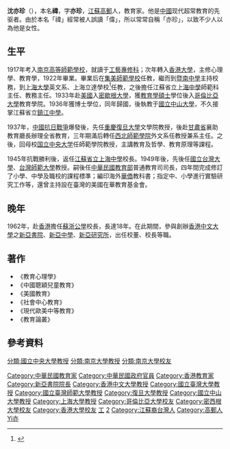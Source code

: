 {{Infobox Officeholder
|姓名=沈亦珍
|圖像=File:沈亦珍.jpg
|圖像大小=200px
|圖像說明=  
|字    = 
|號    = 
|別名    = 
|出生日期 = 1900年？月？日
|出生地點 = 
|逝世日期 = {{Death year and age|1993|1900}}
|逝世地點 = 
|死因    = 
|墓地    = 
|籍貫    = 
|政黨    = 
|parents  = 
|配偶   =
|伴侶    = 
|relatives  =  
|children  =  
|著作    = 
|past    = 
}}
'''沈亦珍'''（{{bd|1900年||1993年|catIdx=Shen沈}}），本名'''禕'''，字'''亦珍'''，[[江蘇|江蘇]][[高郵|高郵]]人，教育家。他是[[中國|中國]]现代超常教育的先驱者。由於本名「禕」經常被人誤讀「偉」，所以常常自稱「亦珍」，以致不少人以為他是女性。

==生平==
1917年考入[[南京高等師範學校|南京高等師範學校]]，就讀于[[东南大学机械工程学院|工藝專修科]]；次年轉入[[香港大學|香港大學]]，主修心理學、教育學，1922年畢業。畢業后在[[集美師範學校|集美師範學校]]任教，繼而到[[暨南中學|暨南中學]]主持校務，到[[上海大學|上海大學]]英文系、上海立達學校<ref>{{cite journal|author=劉富蘭|title=〈毛澤東性格的分析〉|location=[[香港|香港]]|journal=《[[明報月刊|明報月刊]]》|volume=1|issue=1|page=60|quote=他（毛澤東）生平第一個愛人……是一位名叫陶淑蓉的小姐。陶小姐也是湘潭人，長沙高中畢業，也是楊昌濟的學生。據說楊小姐生得很美，並且性情溫柔。民國九年，她曾與毛澤東二人合力在長沙開辦一間名叫「文化書局」的書局。毛和她二人極其相愛，但由於政治見解之不同，二人終於在友好的氣氛之下分手。後來陶小姐曾至美國留學，回國後在上海創辦'''立達學院'''，於一九三〇年前後去世。|date=1966年1月}}</ref>任教，之後擔任江蘇省立[[上海中學|上海中學]]師範科主任、教務主任。1933年赴[[美國|美國]]入[[密歇根大學|密歇根大學]]，獲[[教育學|教育學]][[碩士|碩士]]學位後入[[哥倫比亞大學|哥倫比亞大學]]教育學院。1936年獲博士學位，同年歸國，後執教于[[國立中山大學|國立中山大學]]，不久接掌江蘇省立[[鎮江中學|鎮江中學]]。

1937年，[[中國抗日戰爭|中國抗日戰爭]]爆發後，先任[[重慶|重慶]][[復旦大學|復旦大學]]文學院教授，後赴[[甘肅省|甘肅省]]襄助教育廳長辦理全省教育，三年期滿后轉任[[西北師範學院|西北師範學院]]外文系任教授兼系主任。之後，回母校[[国立中央大学_(南京)|国立中央大学]]任師範學院教授，主講教育及哲學、教育原理等課程。

1945年抗戰勝利後，返任[[江蘇省立上海中學|江蘇省立上海中學]]校長。1949年後，先後任[[國立台灣大學|國立台灣大學]]、[[台灣師範大學|台灣師範大學]]教授。嗣後任[[中華民國教育部|中華民國教育部]]普通教育司司長，四年間完成修訂了小學、中學及職校的課程標準；編印海外[[華僑|華僑]]教科書；指定中、小學進行實驗研究工作等，還曾主持設在臺灣的美國在華教育基金會。　

==晚年==
1962年，赴[[香港|香港]]擔任[[蘇浙公學|蘇浙公學]]校長，長達18年。在此期間，參與創辦[[香港中文大學|香港中文大學]]之[[新亞書院|新亞書院]]、[[新亞中學|新亞中學]]、[[新亞研究所|新亞研究所]]，出任校董、校長等職。

==著作==
*《教育心理學》
*《中國聰穎兒童教育》
*《美國教育》
*《社會中心教育》
*《現代歐美中等教育》
*《教育論叢》

==參考資料==
{{reflist|2}}

{{新亞書院院長}}
{{DEFAULTSORT:Shen沈}}
[[Category:中華民國教育家|Category:中華民國教育家]]
[[Category:中華民國政府官員|Category:中華民國政府官員]]
[[Category:香港教育家|Category:香港教育家]]
[[Category:新亞書院院長|Category:新亞書院院長]]
[[Category:香港中文大學教授|Category:香港中文大學教授]]
[[Category:國立臺灣大學教授|Category:國立臺灣大學教授]]
[[Category:國立臺灣師範大學教授|Category:國立臺灣師範大學教授]]
[[分類:國立中央大學教授|分類:國立中央大學教授]] 
[[分類:南京大學教授|分類:南京大學教授]]
[[Category:復旦大學教授|Category:復旦大學教授]]
[[Category:國立中山大學教授|Category:國立中山大學教授]]
[[Category:上海大學教授|Category:上海大學教授]]
[[Category:哥倫比亞大學校友|Category:哥倫比亞大學校友]]
[[Category:密西根大學校友|Category:密西根大學校友]]
[[Category:香港大學校友|Category:香港大學校友]]
[[Category:國立中央大學大陸時期校友|工]] 
[[Category:东南大学校友|2]]
[[分類:南京大學校友|分類:南京大學校友]]
[[Category:江蘇裔台灣人|Category:江蘇裔台灣人]]
[[Category:高郵人|Category:高郵人]]
[[Category:沈姓|Yi亦]]